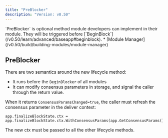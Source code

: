 ```yaml
---
title: "PreBlocker"
description: "Version: v0.50"
---
```


<Note>
  `PreBlocker` is optional method module developers can implement in their module. They will be triggered before [`BeginBlock`](/v0.50/learn/advanced/baseapp#beginblock).
</Note>

<Note>
  * [Module Manager](/v0.50/build/building-modules/module-manager)
</Note>

## PreBlocker[​](#preblocker-1 "Direct link to PreBlocker")

There are two semantics around the new lifecycle method:

* It runs before the `BeginBlocker` of all modules
* It can modify consensus parameters in storage, and signal the caller through the return value.

When it returns `ConsensusParamsChanged=true`, the caller must refresh the consensus parameter in the deliver context:

```
app.finalizeBlockState.ctx = app.finalizeBlockState.ctx.WithConsensusParams(app.GetConsensusParams())
```

The new ctx must be passed to all the other lifecycle methods.
